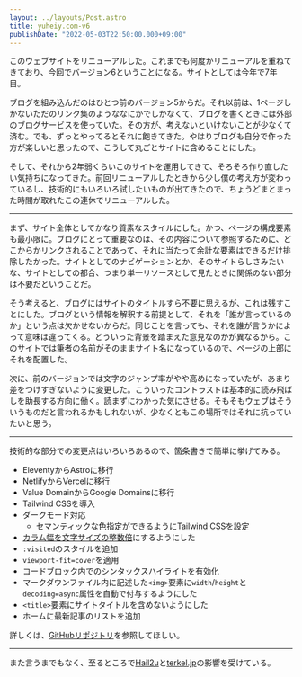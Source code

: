 ```yaml
---
layout: ../layouts/Post.astro
title: yuheiy.com-v6
publishDate: "2022-05-03T22:50:00.000+09:00"
---
```


このウェブサイトをリニューアルした。これまでも何度かリニューアルを重ねてきており、今回でバージョン6ということになる。サイトとしては今年で7年目。

ブログを組み込んだのはひとつ前のバージョン5からだ。それ以前は、1ページしかないただのリンク集のようななにかでしかなくて、ブログを書くときには外部のブログサービスを使っていた。その方が、考えないといけないことが少なくて済む。でも、ずっとやってるとそれに飽きてきた。やはりブログも自分で作った方が楽しいと思ったので、こうして丸ごとサイトに含めることにした。

そして、それから2年弱くらいこのサイトを運用してきて、そろそろ作り直したい気持ちになってきた。前回リニューアルしたときから少し僕の考え方が変わっているし、技術的にもいろいろ試したいものが出てきたので、ちょうどまとまった時間が取れたこの連休でリニューアルした。

---

まず、サイト全体としてかなり質素なスタイルにした。かつ、ページの構成要素も最小限に。ブログにとって重要なのは、その内容について参照するために、どこからかリンクされることであって、それに当たって余計な要素はできるだけ排除したかった。サイトとしてのナビゲーションとか、そのサイトらしさみたいな、サイトとしての都合、つまり単一リソースとして見たときに関係のない部分は不要だということだ。

そう考えると、ブログにはサイトのタイトルすら不要に思えるが、これは残すことにした。ブログという情報を解釈する前提として、それを「誰が言っているのか」という点は欠かせないからだ。同じことを言っても、それを誰が言うかによって意味は違ってくる。どういった背景を踏まえた意見なのかが異なるから。このサイトでは筆者の名前がそのままサイト名になっているので、ページの上部にそれを配置した。

次に、前のバージョンでは文字のジャンプ率がやや高めになっていたが、あまり差をつけすぎないように変更した。こういったコントラストは基本的に読み飛ばしを助長する方向に働く。読まずにわかった気にさせる。そもそもウェブはそういうものだと言われるかもしれないが、少なくともこの場所ではそれに抗っていたいと思う。

---

技術的な部分での変更点はいろいろあるので、箇条書きで簡単に挙げてみる。

- EleventyからAstroに移行
- NetlifyからVercelに移行
- Value DomainからGoogle Domainsに移行
- Tailwind CSSを導入
- ダークモード対応
	- セマンティックな色指定ができるようにTailwind CSSを設定
- [カラム幅を文字サイズの整数倍](https://terkel.jp/archives/2021/05/em-based-grid/)にするようにした
- `:visited`のスタイルを追加
- `viewport-fit=cover`を適用
- コードブロック内でのシンタックスハイライトを有効化
- マークダウンファイル内に記述した`<img>`要素に`width`/`height`と`decoding=async`属性を自動で付与するようにした
- `<title>`要素にサイトタイトルを含めないようにした
- ホームに最新記事のリストを追加

詳しくは、[GitHubリポジトリ](https://github.com/yuheiy/yuheiy.com-v6)を参照してほしい。

---

また言うまでもなく、至るところで[Hail2u](https://hail2u.net/)と[terkel.jp](https://terkel.jp/)の影響を受けている。
